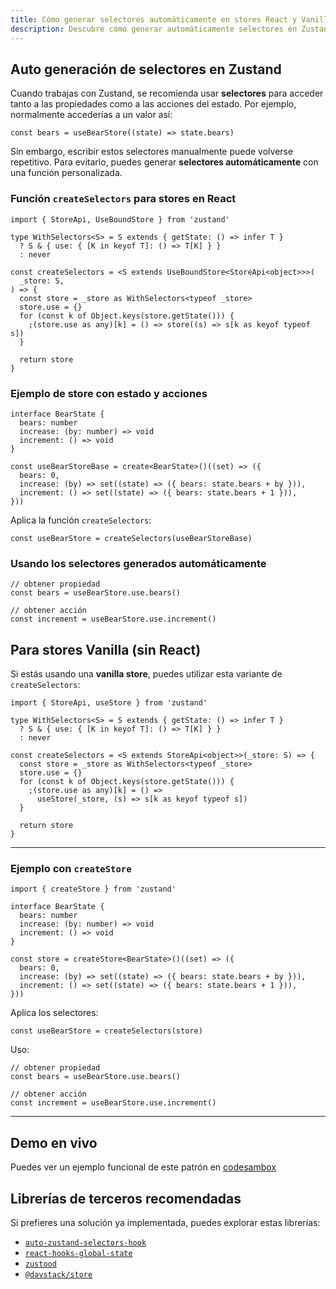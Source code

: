 ```yaml
---
title: Cómo generar selectores automáticamente en stores React y Vanilla con zustand
description: Descubre cómo generar automáticamente selectores en Zustand para acceder fácilmente a propiedades y acciones. Compatible con stores React y Vanilla. Incluye ejemplos prácticos y librerías recomendadas.
---
```


## Auto generación de selectores en Zustand

Cuando trabajas con Zustand, se recomienda usar **selectores** para acceder tanto a las propiedades como a las acciones del estado.
Por ejemplo, normalmente accederías a un valor así:

```go:js
const bears = useBearStore((state) => state.bears)
```

Sin embargo, escribir estos selectores manualmente puede volverse repetitivo.
Para evitarlo, puedes generar **selectores automáticamente** con una función personalizada.

### Función `createSelectors` para stores en React

```go:ts
import { StoreApi, UseBoundStore } from 'zustand'

type WithSelectors<S> = S extends { getState: () => infer T }
  ? S & { use: { [K in keyof T]: () => T[K] } }
  : never

const createSelectors = <S extends UseBoundStore<StoreApi<object>>>(
  _store: S,
) => {
  const store = _store as WithSelectors<typeof _store>
  store.use = {}
  for (const k of Object.keys(store.getState())) {
    ;(store.use as any)[k] = () => store((s) => s[k as keyof typeof s])
  }

  return store
}
```

### Ejemplo de store con estado y acciones

```go:ts
interface BearState {
  bears: number
  increase: (by: number) => void
  increment: () => void
}

const useBearStoreBase = create<BearState>()((set) => ({
  bears: 0,
  increase: (by) => set((state) => ({ bears: state.bears + by })),
  increment: () => set((state) => ({ bears: state.bears + 1 })),
}))
```

Aplica la función `createSelectors`:

```go:ts
const useBearStore = createSelectors(useBearStoreBase)
```

### Usando los selectores generados automáticamente

```go:ts
// obtener propiedad
const bears = useBearStore.use.bears()

// obtener acción
const increment = useBearStore.use.increment()
```

## Para stores Vanilla (sin React)

Si estás usando una **vanilla store**, puedes utilizar esta variante de `createSelectors`:

```go:ts
import { StoreApi, useStore } from 'zustand'

type WithSelectors<S> = S extends { getState: () => infer T }
  ? S & { use: { [K in keyof T]: () => T[K] } }
  : never

const createSelectors = <S extends StoreApi<object>>(_store: S) => {
  const store = _store as WithSelectors<typeof _store>
  store.use = {}
  for (const k of Object.keys(store.getState())) {
    ;(store.use as any)[k] = () =>
      useStore(_store, (s) => s[k as keyof typeof s])
  }

  return store
}
```

---

### Ejemplo con `createStore`

```go:ts
import { createStore } from 'zustand'

interface BearState {
  bears: number
  increase: (by: number) => void
  increment: () => void
}

const store = createStore<BearState>()((set) => ({
  bears: 0,
  increase: (by) => set((state) => ({ bears: state.bears + by })),
  increment: () => set((state) => ({ bears: state.bears + 1 })),
}))
```

Aplica los selectores:

```go:ts
const useBearStore = createSelectors(store)
```

Uso:

```go:ts
// obtener propiedad
const bears = useBearStore.use.bears()

// obtener acción
const increment = useBearStore.use.increment()
```

---

## Demo en vivo

Puedes ver un ejemplo funcional de este patrón en [codesambox](https://codesandbox.io/p/sandbox/zustand-auto-generate-selectors-forked-rl8v5e)

## Librerías de terceros recomendadas

Si prefieres una solución ya implementada, puedes explorar estas librerías:

- [`auto-zustand-selectors-hook`](https://github.com/pmndrs/zustand/discussions/619)
- [`react-hooks-global-state`](https://www.npmjs.com/package/react-hooks-global-state)
- [`zustood`](https://www.npmjs.com/package/zustood)
- [`@davstack/store`](https://www.npmjs.com/package/@davstack/store)
